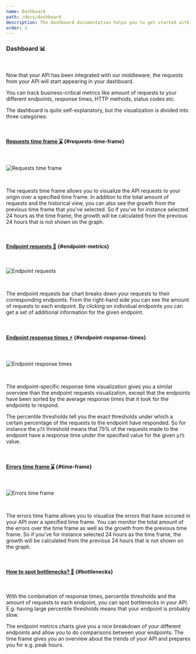 ```yaml
---
name: Dashboard
path: /docs/dashboard
description: The dashboard documentation helps you to get started with using our dashboard. Learn how to inspect your metrics historically, by endpoints and much more.
order: 3
---
```


### Dashboard 📊

<br />

Now that your API has been integrated with our middleware,
the requests from your API will start appearing in your dashboard.

You can track business-critical metrics like amount of requests to your different endpoints,
response times, HTTP methods, status codes etc.

The dashboard is quite self-explanatory, but the visualization is divided into three categories:

<br />

#### [Requests time frame ⌛](#requests-time-frame) {#requests-time-frame}

<br />

![Requests time frame](/mock-ups/requests-time-frame.png)

<br />

The requests time frame allows you to visualize the API requests to your origin over a specified time frame.
In addition to the total amount of requests and the historical view, you can also see the growth from the previous time frame that you've selected.
So if you've for instance selected 24 hours as the time frame, the growth will be calculated from the previous 24 hours that is not shown on the graph.

<br />

#### [Endpoint requests 🧐](#endpoint-metrics) {#endpoint-metrics}

<br />

![Endpoint requests](/mock-ups/endpoint-requests.png)

<br />

The endpoint requests bar chart breaks down your requests to their corresponding endpoints.
From the right-hand side you can see the amount of requests to each endpoint.
By clicking on individual endpoints you can get a set of additional information for the given endpoint.

<br />

#### [Endpoint response times ⚡](#endpoint-response-times) {#endpoint-response-times}

<br />

![Endpoint response times](/mock-ups/endpoint-response-times.png)

<br />

The endpoint-specific response time visualization gives you a similar overview than the endpoint requests visualization,
except that the endpoints have been sorted by the average response times that it took for the endpoints to respond.

The percentile thresholds tell you the exact thresholds under which a certain percentage of the requests to the endpoint have responded.
So for instance the `p75` threshold means that 75% of the requests made to the endpoint have a response time under the specified value for the given `p75` value.

<br />

#### [Errors time frame ⌛](#time-frame) {#time-frame}

<br />

![Errors time frame](/mock-ups/errors-time-frame.png)

<br />

The errors time frame allows you to visualize the errors that have occured in your API over a specified time frame.
You can monitor the total amount of the errors over the time frame as well as the growth from the previous time frame.
So if you've for instance selected 24 hours as the time frame, the growth will be calculated from the previous 24 hours that is not shown on the graph.

<br />

#### [How to spot bottlenecks? 🍼](#bottlenecks) {#bottlenecks}

<br />

With the combination of response times, percentile thresholds and the amount of requests to each endpoint,
you can spot bottlenecks in your API. E.g. having large percentile thresholds means that your endpoint is probably slow.

The endpoint metrics charts give you a nice breakdown of your different endpoints and allow you to do comparisons between your endpoints.
The time frame gives you an overview about the trends of your API and prepares you for e.g. peak hours.
